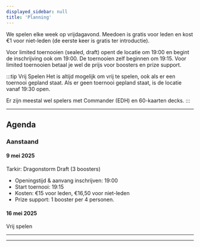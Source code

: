```yaml
---
displayed_sidebar: null
title: 'Planning'
---
```


We spelen elke week op vrijdagavond. Meedoen is gratis voor leden en kost €1 voor niet-leden (de eerste keer is gratis ter introductie).

Voor limited toernooien (sealed, draft) opent de locatie om 19:00 en begint de inschrijving ook om 19:00. De toernooien zelf beginnen om 19:15. Voor limited toernooien betaal je wel de prijs voor boosters en prize support.

:::tip Vrij Spelen
Het is altijd mogelijk om vrij te spelen, ook als er een toernooi gepland staat.
Als er geen toernooi gepland staat, is de locatie vanaf 19:30 open.

Er zijn meestal wel spelers met Commander (EDH) en 60-kaarten decks.
:::

---

## Agenda

### Aanstaand

#### 9 mei 2025

Tarkir: Dragonstorm Draft (3 boosters)

- Openingstijd & aanvang inschrijven: 19:00
- Start toernooi: 19:15
- Kosten: €15 voor leden, €16,50 voor niet-leden
- Prize support: 1 booster per 4 personen.

#### 16 mei 2025

Vrij spelen


<!-- - 19:00 Openingstijd & aanvang inschrijven
- 19:15 Start toernooi
- €27,50 leden (€30 niet-leden)
- Prize support: 2 boosters p.p. -->

---
---
